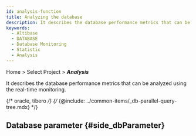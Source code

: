 ```yaml
---
id: analysis-function
title: Analyzing the database
description: It describes the database performance metrics that can be analyzed using the real-time monitoring.
keywords:
  - Altibase
  - DATABASE
  - Database Monitoring
  - Statistic
  - Analysis
---
```


Home > Select Project > ***Analysis***

It describes the database performance metrics that can be analyzed using the real-time monitoring.


<Dbcounttrend />


<Dbcomparecounttrend />


<Dbusingcounttrendchart />


<Dblocktree />

{/* oracle, tibero */}
{/* {@include: ../common-items/_db-parallel-query-tree.mdx} */}

## Database parameter {#side_dbParameter}


<Dbparameters />
